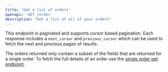 ```yaml
---
title: 'Get a list of orders'
openapi: 'GET /order'
description: "Get a list of all of your orders"
---
```

This endpoint is paginated and supports cursor based pagination. Each response includes a `next_cursor` and `previous_cursor` which can be used to fetch the next and previous pages of results.

The orders returned only contain a subset of the fields that are returned for a single order. To fetch the full details of an order use the [single order get endpoint](/reference/2024-02-05/endpoint/orders/get).
